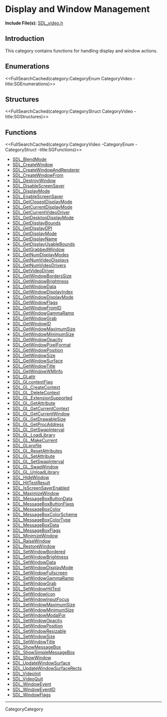 = Display and Window Management =

'''Include File(s):''' [https://github.com/libsdl-org/SDL/blob/SDL2/include/SDL_video.h SDL_video.h]


== Introduction ==

This category contains functions for handling display and window actions.

== Enumerations ==
<<FullSearchCached(category:CategoryEnum CategoryVideo -title:SGEnumerations)>>

== Structures ==
<<FullSearchCached(category:CategoryStruct CategoryVideo -title:SGStructures)>>

== Functions ==
<<FullSearchCached(category:CategoryVideo -CategoryEnum -CategoryStruct -title:SGFunctions)>>

<!-- BEGIN CATEGORY LIST -->
* [[SDL_BlendMode]]
* [[SDL_CreateWindow]]
* [[SDL_CreateWindowAndRenderer]]
* [[SDL_CreateWindowFrom]]
* [[SDL_DestroyWindow]]
* [[SDL_DisableScreenSaver]]
* [[SDL_DisplayMode]]
* [[SDL_EnableScreenSaver]]
* [[SDL_GetClosestDisplayMode]]
* [[SDL_GetCurrentDisplayMode]]
* [[SDL_GetCurrentVideoDriver]]
* [[SDL_GetDesktopDisplayMode]]
* [[SDL_GetDisplayBounds]]
* [[SDL_GetDisplayDPI]]
* [[SDL_GetDisplayMode]]
* [[SDL_GetDisplayName]]
* [[SDL_GetDisplayUsableBounds]]
* [[SDL_GetGrabbedWindow]]
* [[SDL_GetNumDisplayModes]]
* [[SDL_GetNumVideoDisplays]]
* [[SDL_GetNumVideoDrivers]]
* [[SDL_GetVideoDriver]]
* [[SDL_GetWindowBordersSize]]
* [[SDL_GetWindowBrightness]]
* [[SDL_GetWindowData]]
* [[SDL_GetWindowDisplayIndex]]
* [[SDL_GetWindowDisplayMode]]
* [[SDL_GetWindowFlags]]
* [[SDL_GetWindowFromID]]
* [[SDL_GetWindowGammaRamp]]
* [[SDL_GetWindowGrab]]
* [[SDL_GetWindowID]]
* [[SDL_GetWindowMaximumSize]]
* [[SDL_GetWindowMinimumSize]]
* [[SDL_GetWindowOpacity]]
* [[SDL_GetWindowPixelFormat]]
* [[SDL_GetWindowPosition]]
* [[SDL_GetWindowSize]]
* [[SDL_GetWindowSurface]]
* [[SDL_GetWindowTitle]]
* [[SDL_GetWindowWMInfo]]
* [[SDL_GLattr]]
* [[SDL_GLcontextFlag]]
* [[SDL_GL_CreateContext]]
* [[SDL_GL_DeleteContext]]
* [[SDL_GL_ExtensionSupported]]
* [[SDL_GL_GetAttribute]]
* [[SDL_GL_GetCurrentContext]]
* [[SDL_GL_GetCurrentWindow]]
* [[SDL_GL_GetDrawableSize]]
* [[SDL_GL_GetProcAddress]]
* [[SDL_GL_GetSwapInterval]]
* [[SDL_GL_LoadLibrary]]
* [[SDL_GL_MakeCurrent]]
* [[SDL_GLprofile]]
* [[SDL_GL_ResetAttributes]]
* [[SDL_GL_SetAttribute]]
* [[SDL_GL_SetSwapInterval]]
* [[SDL_GL_SwapWindow]]
* [[SDL_GL_UnloadLibrary]]
* [[SDL_HideWindow]]
* [[SDL_HitTestResult]]
* [[SDL_IsScreenSaverEnabled]]
* [[SDL_MaximizeWindow]]
* [[SDL_MessageBoxButtonData]]
* [[SDL_MessageBoxButtonFlags]]
* [[SDL_MessageBoxColor]]
* [[SDL_MessageBoxColorScheme]]
* [[SDL_MessageBoxColorType]]
* [[SDL_MessageBoxData]]
* [[SDL_MessageBoxFlags]]
* [[SDL_MinimizeWindow]]
* [[SDL_RaiseWindow]]
* [[SDL_RestoreWindow]]
* [[SDL_SetWindowBordered]]
* [[SDL_SetWindowBrightness]]
* [[SDL_SetWindowData]]
* [[SDL_SetWindowDisplayMode]]
* [[SDL_SetWindowFullscreen]]
* [[SDL_SetWindowGammaRamp]]
* [[SDL_SetWindowGrab]]
* [[SDL_SetWindowHitTest]]
* [[SDL_SetWindowIcon]]
* [[SDL_SetWindowInputFocus]]
* [[SDL_SetWindowMaximumSize]]
* [[SDL_SetWindowMinimumSize]]
* [[SDL_SetWindowModalFor]]
* [[SDL_SetWindowOpacity]]
* [[SDL_SetWindowPosition]]
* [[SDL_SetWindowResizable]]
* [[SDL_SetWindowSize]]
* [[SDL_SetWindowTitle]]
* [[SDL_ShowMessageBox]]
* [[SDL_ShowSimpleMessageBox]]
* [[SDL_ShowWindow]]
* [[SDL_UpdateWindowSurface]]
* [[SDL_UpdateWindowSurfaceRects]]
* [[SDL_VideoInit]]
* [[SDL_VideoQuit]]
* [[SDL_WindowEvent]]
* [[SDL_WindowEventID]]
* [[SDL_WindowFlags]]
<!-- END CATEGORY LIST -->
----
CategoryCategory

